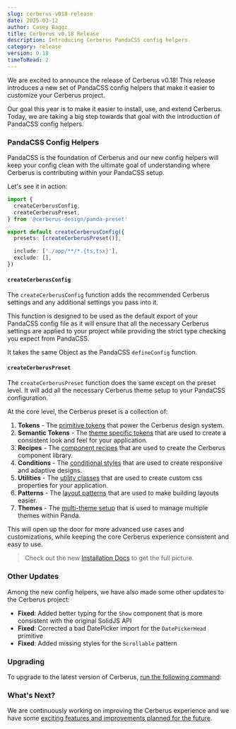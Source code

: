 ```yaml
---
slug: cerberus-v018-release
date: 2025-03-12
author: Casey Baggz
title: Cerberus v0.18 Release
description: Introducing Cerberus PandaCSS config helpers.
category: release
version: 0.18
timeToRead: 2
---
```



<Container py="5rem" maxW="88ch">

<BlogHeader
  author="caseyBaggz"
  heading="Cerberus 0.18"
  tag="release"
  date="March 12, 2025"
/>

We are excited to announce the release of Cerberus v0.18! This release introduces a new set of PandaCSS config helpers that make it easier to customize your Cerberus project.

Our goal this year is to make it easier to install, use, and extend Cerberus. Today, we are taking a big step towards that goal with the introduction of PandaCSS config helpers.

### PandaCSS Config Helpers

PandaCSS is the foundation of Cerberus and our new config helpers will keep your config clean with the ultimate goal of understanding where Cerberus is contributing within your PandaCSS setup.

Let's see it in action:

```ts title="panda.config.ts"
import {
  createCerberusConfig,
  createCerberusPreset,
} from '@cerberus-design/panda-preset'

export default createCerberusConfig({
  presets: [createCerberusPreset()],

  include: ['./app/**/*.{ts,tsx}'],
  exclude: [],
})

```

#### `createCerberusConfig`

The `createCerberusConfig` function adds the recommended Cerberus settings and any additional settings you pass into it.

This function is designed to be used as the default export of your PandaCSS config file as it will ensure that all the necessary Cerberus settings are applied to your project while providing the strict type checking you expect from PandaCSS.

It takes the same Object as the PandaCSS `defineConfig` function.

#### `createCerberusPreset`

The `createCerberusPreset` function does the same except on the preset level. It will add all the necessary Cerberus theme setup to your PandaCSS configuration.

At the core level, the Cerberus preset is a collection of:

1. **Tokens** - The [primitive tokens](https://panda-css.com/docs/theming/tokens#token-types) that power the Cerberus design system.
2. **Semantic Tokens** - The [theme specific tokens](https://panda-css.com/docs/theming/tokens#semantic-tokens) that are used to create a consistent look and feel for your application.
3. **Recipes** - The [component recipes](https://panda-css.com/docs/concepts/recipes) that are used to create the Cerberus component library.
4. **Conditions** - The [conditional styles](https://panda-css.com/docs/concepts/conditional-styles) that are used to create responsive and adaptive designs.
5. **Utilities** - The [utility classes](https://panda-css.com/docs/customization/utilities) that are used to create custom css properties for your application.
6. **Patterns** - The [layout patterns](https://panda-css.com/docs/concepts/patterns) that are used to make building layouts easier.
7. **Themes** - The [multi-theme setup](https://panda-css.com/docs/guides/multiple-themes#multi-themes) that is used to manage multiple themes within Panda.

This will open up the door for more advanced use cases and customizations, while keeping the core Cerberus experience consistent and easy to use.

> Check out the new [Installation Docs](/preset) to get the full picture.

### Other Updates

Among the new config helpers, we have also made some other updates to the Cerberus project:

- **Fixed**: Added better typing for the `Show` component that is more consistent with the original SolidJS API
- **Fixed**: Corrected a bad DatePicker import for the `DatePickerHead` primitive
- **Fixed**: Added missing styles for the `Scrollable` pattern

### Upgrading

To upgrade to the latest version of Cerberus, [run the following command](/preset#tip-add-a-cerberus-script):

<BashTabs code="npm run up:cerberus" />

### What's Next?

We are continuously working on improving the Cerberus experience and we have some [exciting features and improvements planned for the future](https://docs.solidjs.com/).

</Container>